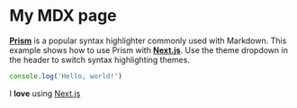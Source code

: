 
# My MDX page

[**Prism**](https://prismjs.com/) is a popular syntax highlighter commonly used with Markdown.
This example shows how to use Prism with [**Next.js**](https://nextjs.org/). Use the theme dropdown
in the header to switch syntax highlighting themes.

```js
console.log('Hello, world!')
```

I **love** using [Next.js](https://nextjs.org/)

